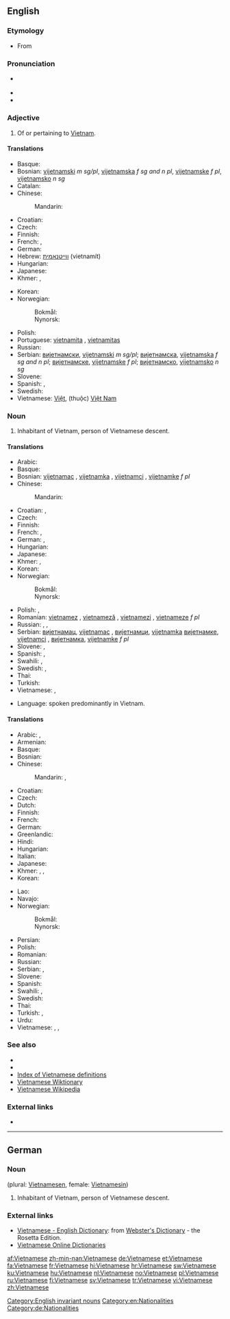 ==English==
{{interwiktionary|code=vi}}
{{wikipedia}}

===Etymology===
* From {{suffix|Vietnam|ese}}

===Pronunciation===
* {{a|UK}} {{IPA|/ˌviː.ət.nəˈmiːz/}}
* {{audio|en-us-Vietnamese.ogg|Audio (US)}}
* {{rhymes|iːz}}

===Adjective===
{{en-adj|-}}

# Of or pertaining to [[Vietnam]].

====Translations====
{{trans-top|of or pertaining to Vietnam}}
* Basque: {{t|eu|vietnamdar|xs=Basque}}
* Bosnian: [[vijetnamski]] ''m sg/pl'', [[vijetnamska]] ''f sg and n pl'', [[vijetnamske]] ''f pl'', [[vijetnamsko]] ''n sg''
* Catalan: {{t|ca|vietnamita|m|f}}
* Chinese:
*: Mandarin: {{t-|cmn|越南|alt=越南的|tr=Yuènán de|sc=Hani}}
* Croatian: {{t|hr|vijetnamski}}
* Czech: {{t|cs|vietnamský}}
* Finnish: {{t+|fi|vietnamilainen}}
* French: {{t+|fr|vietnamien|m}}, {{t+|fr|vietnamienne|f}}
* German: {{t+|de|vietnamesisch}}
* Hebrew: [[ווייטנאמית]] (vietnamít)
* Hungarian: {{t|hu|vietnami}}
* Japanese: {{t+|ja|ベトナム|alt=ベトナムの|tr=Betonamu-no}}
* Khmer: {{t|km|យួន|tr=youn|sc=Khmr}}, {{t|km|វៀតណាម|tr=viet nam|sc=Khmr}}
{{trans-mid}}
* Korean: {{t+|ko|베트남|alt=베트남의|tr=Beteunam-ui|sc=Hang}}
* Norwegian:
*: Bokmål: {{t|nb|vietnamesisk}}
*: Nynorsk: {{t|nn|vietnamesisk}}
* Polish: {{t+|pl|wietnamski}}
* Portuguese: [[vietnamita]] {{m|f}}, [[vietnamitas]] {{p}}
* Russian: {{t+|ru|вьетнамский|tr=v'jetnámskij}}
* Serbian: [[вијетнамски]], [[vijetnamski]] ''m sg/pl''; [[вијетнамска]], [[vijetnamska]] ''f sg and n pl''; [[вијетнамске]], [[vijetnamske]] ''f pl''; [[вијетнамско]], [[vijetnamsko]] ''n sg''
* Slovene: {{t|sl|vietnamski}}
* Spanish: {{t+|es|vietnamita|m|f}}, {{t-|es|vietnamitas|p}}
* Swedish: {{t+|sv|vietnamesisk}}
* Vietnamese: [[Việt]], (thuộc) [[Việt Nam]]
{{trans-bottom}}

===Noun===
{{en-noun|Vietnamese}}

# Inhabitant of Vietnam, person of Vietnamese descent.

====Translations====
{{trans-top|Vietnamese person}}
* Arabic: {{t|ar|فيتنامي|tr=fitnaamiy}}
* Basque: {{t|eu|vietnamdar|xs=Basque}}
* Bosnian: [[vijetnamac]] {{m}}, [[vijetnamka]] {{f}}, [[vijetnamci]] {{p}}, [[vijetnamke]] ''f pl''
* Chinese:
*: Mandarin: {{t-|cmn|越南人|tr=Yuènánrén|sc=Hani}}
* Croatian: {{t|hr|Vijetnamac|m}}, {{t|hr|Vijetnamka|f}}
* Czech: {{t-|cs|Vietnamec|m}}
* Finnish: {{t+|fi|vietnamilainen}}
* French: {{t+|fr|Vietnamien|m}}, {{t+|fr|Vietnamienne|f}}
* German: {{t+|de|Vietnamese|m}}, {{t+|de|Vietnamesin|f}}
* Hungarian: {{t|hu|vietnami}}
* Japanese: {{t-|ja|ベトナム人|tr=Betonamu-jin}}
* Khmer: {{t|km|យួន|tr=youn|sc=Khmr}}, {{t|km|វៀតណាម|sc=Khmr}}
* Korean: {{t|ko|베트남 사람|tr=Beteunam saram|sc=Kore}}
* Norwegian:
*: Bokmål: {{t|nb|vietnameser|m}}
*: Nynorsk: {{t|nn|vietnamesar|m}}
{{trans-mid}}
* Polish: {{t+|pl|Wietnamczyk|m}}, {{t+|pl|Wietnamka|f}}
* Romanian: [[vietnamez]] {{m}}, [[vietnameză]] {{f}}, [[vietnamezi]] {{p}}, [[vietnameze]] ''f pl''
* Russian: {{t+|ru|вьетнамец|m|tr=v'jetnámec}},  {{t+|ru|вьетнамка|f|p|tr=v'jetnámka}},  {{t|ru|вьетнамцы|p|tr=v'jetnámcy}}
* Serbian: [[вијетнамац]], [[vijetnamac]] {{m}}, [[вијетнамци]], [[vijetnamka]] {{f}} [[вијетнамке]], [[vijetnamci]] {{p}}, [[вијетнамка]], [[vijetnamke]] ''f pl''
* Slovene: {{t|sl|Vietnamec|m}}, {{t|sl|Vietnamka|f}}
* Spanish: {{t+|es|vietnamita|m|f}}, {{t-|es|vietnamitas|p}}
* Swahili: {{t|sw|Mvietinamu}}, {{t|sw|Mvieti}}
* Swedish: {{t+|sv|vietnames|m}}, {{t+|sv|vietnamesiska|f}}
* Thai: {{t|th|คนเวียดนาม|tr=kon wîat-naam}}
* Turkish: {{t+|tr|Vietnamlı}}
* Vietnamese: {{t|vi|người Việt|xs=Vietnamese}}, {{t|vi|người Việt Nam}}
{{trans-bottom}}

{{en-proper noun}}

* Language: spoken predominantly in Vietnam.

====Translations====
{{trans-top|language}}
* Arabic: {{t|ar|الفيتنامية|f|tr=al-fitnamíyya}},  {{t|ar|فيتنامي|m|tr=fitnaamiy}}
* Armenian: {{t-|hy|վիետնամերեն|tr=vietnameren}}
* Basque: {{t|eu|vietnamera|xs=Basque}}
* Bosnian: {{t-|bs|vijetnamski|m}}
* Chinese:
*: Mandarin: {{t-|cmn|越南語|sc=Hani}}, {{t-|cmn|越南语|tr=Yuènányǔ|sc=Hani}}
* Croatian: {{t|hr|vijetnamski}}
* Czech: {{t-|cs|vietnamština|f}}
* Dutch: {{t+|nl|Vietnamees}}
* Finnish: {{t+|fi|vietnam}}
* French: {{t+|fr|vietnamien|m}}
* German: {{t+|de|Vietnamesisch|n}}
* Greenlandic: {{t|kl|Vietnamimiusut}}
* Hindi: {{t|hi|वियतनामी|f|tr=viyatnāmī|sc=Deva}}
* Hungarian: {{t|hu|vietnami}}
* Italian: {{t+|it|vietnamita|m}}
* Japanese: {{t+|ja|ベトナム語|tr=Betonamu-go}}
* Khmer: {{t|km|ភាសាវៀតណាម|tr=pʰiesaa wīət-nām|sc=Khmr}}, {{t|km|យួន|tr=youn|sc=Khmr}}, {{t|km|វៀតណាម|sc=Khmr}}
* Korean: {{t+|ko|베트남어|tr=Beteunam-eo|sc=Hang}}
{{trans-mid}}
* Lao: {{t|lo|ພາສາຫວຽດນາມ|tr=phaa-saa wiat-naam|sc=Laoo}}
* Navajo: {{tø|nv|Biʼednam Dineʼé bizaad}}
* Norwegian:
*: Bokmål: {{t|nb|vietnamesisk|m}}
*: Nynorsk: {{t|nn|vietnamesisk|m}}
* Persian: {{t|fa|ویتنامی|tr=viyatnâmi|sc=fa-Arab}}
* Polish: {{t+|pl|wietnamski|m}}
* Romanian: {{t+|ro|vietnameză|f}}
* Russian: {{t+|ru|вьетнамский|tr=v'jetnámskij}}
* Serbian: {{t-|sr|вијетнамски|sc=Cyrl}}, {{t-|sr|vijetnamski|m}}
* Slovene: {{t|sl|vietnamščina|f}}
* Spanish: {{t+|es|vietnamita|m}}
* Swahili: {{t|sw|Kivietinamu}}, {{t|sw|Kivieti}}
* Swedish: {{t|sv|vietnamesiska}}
* Thai: {{t+|th|ภาษาเวียดนาม|tr=paa-săa wîat-naam}}
* Turkish: {{t+|tr|Vietnamca}}, {{t|tr|Vietnam dili}}
* Urdu: {{t|ur|ويتنامی|f|tr=viyatnāmī|sc=ur-Arab}}
* Vietnamese: {{t+|vi|tiếng Việt|xs=Vietnamese}}, {{t|vi|tiếng Việt Nam|xs=Vietnamese}},  {{t|vi|Việt ngữ|xs=Vietnamese}}
{{trans-bottom}}

===See also===
* {{langcat}}
* {{langlist}}
* [[Index:Vietnamese|Index of Vietnamese definitions]]
* [[:vi:Trang Chính|Vietnamese Wiktionary]]
* [[:vi:w:Trang Chính|Vietnamese Wikipedia]]

===External links===
* {{ISO 639|link=Ethnologue|1code=vi|code=vie}}

[[Category:English invariant nouns]]
[[Category:en:Nationalities]]

----

==German==

===Noun===
{{head|de|noun|g=m}} (plural: [[Vietnamesen]], female: [[Vietnamesin]])

# Inhabitant of Vietnam, person of Vietnamese descent.

===External links===
* [http://www.websters-online-dictionary.org/definition/Vietnamese-english/ Vietnamese - English Dictionary]: from [http://www.websters-online-dictionary.org/ Webster's Dictionary] - the Rosetta Edition.
* [http://vdict.com Vietnamese Online Dictionaries]

[[Category:de:Nationalities]]

[[af:Vietnamese]]
[[zh-min-nan:Vietnamese]]
[[de:Vietnamese]]
[[et:Vietnamese]]
[[fa:Vietnamese]]
[[fr:Vietnamese]]
[[hi:Vietnamese]]
[[hr:Vietnamese]]
[[sw:Vietnamese]]
[[ku:Vietnamese]]
[[hu:Vietnamese]]
[[nl:Vietnamese]]
[[no:Vietnamese]]
[[pl:Vietnamese]]
[[ru:Vietnamese]]
[[fi:Vietnamese]]
[[sv:Vietnamese]]
[[tr:Vietnamese]]
[[vi:Vietnamese]]
[[zh:Vietnamese]]